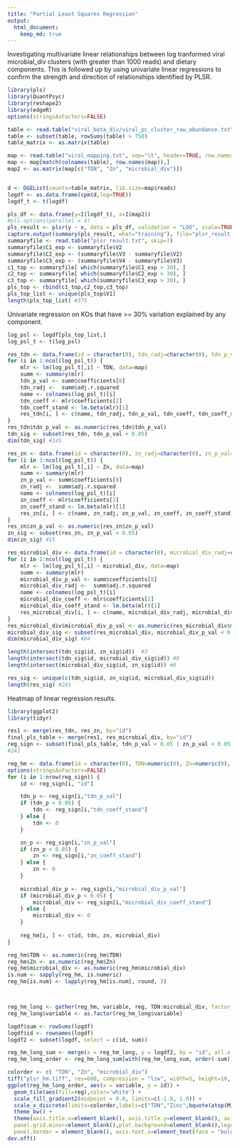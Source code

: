 ```yaml
---
title: "Partial Least Squares Regression"
output:
  html_document:
    keep_md: true
---
```


Investigating multivariate linear relationships between log tranformed viral microbial_div clusters (with greater than 1000 reads) and dietary components. This is followed up by using univariate linear regressions to confirm the strength and direction of relationships identified by PLSR.

```r
library(pls)
library(QuantPsyc)
library(reshape2)
library(edgeR)
options(stringsAsFactors=FALSE)

table <- read.table("viral_beta_div/viral_pc_cluster_raw_abundance.txt", header=TRUE, comment.char="", sep='\t', row.names=1)
table <- subset(table, rowSums(table) > 750)
table_matrix <- as.matrix(table)

map <- read.table("viral_mapping.txt", sep="\t", header=TRUE, row.names=1, comment.char="")
map <- map[match(colnames(table), row.names(map)),]
map2 <- as.matrix(map[c("TDN", "Zn", "microbial_div")])


d <- DGEList(counts=table_matrix, lib.size=map$reads)
logdf <- as.data.frame(cpm(d,log=TRUE))
logdf_t <- t(logdf)

pls_df <- data.frame(y=I(logdf_t), x=I(map2))
#pls.options(parallel = 4)
pls_result <- plsr(y ~ x, data = pls_df, validation = "LOO", scale=TRUE)
capture.output(summary(pls_result, what="training"), file="plsr_result.txt")
summaryfile <- read.table("plsr_result.txt", skip=7)
summaryfile$C1_exp <- summaryfile$V2
summaryfile$C2_exp <- (summaryfile$V3 - summaryfile$V2)
summaryfile$C3_exp <- (summaryfile$V4 - summaryfile$V3)
c1_top <- summaryfile[ which(summaryfile$C1_exp > 30), ]
c2_top <- summaryfile[ which(summaryfile$C2_exp > 30), ]
c3_top <- summaryfile[ which(summaryfile$C3_exp > 30), ]
pls_top <- rbind(c1_top,c2_top,c3_top)
pls_top_list <- unique(pls_top$V1)
length(pls_top_list) #375
```

Univariate regression on KOs that have >= 30% variation explained by any component.

```r
log_psl <- logdf[pls_top_list,]
log_psl_t <- t(log_psl)

res_tdn <- data.frame(id = character(0), tdn_radj=character(0), tdn_p_val=character(0), tdn_coeff=character(0), tdn_coeff_stand=character(0))
for (i in 1:ncol(log_psl_t)) {
	mlr <- lm(log_psl_t[,i] ~ TDN, data=map)
	summ <- summary(mlr)
	tdn_p_val <- summ$coefficients[8]
	tdn_radj <-  summ$adj.r.squared
	name <- colnames(log_psl_t)[i]
	tdn_coeff <- mlr$coefficients[2]
	tdn_coeff_stand <- lm.beta(mlr)[1]
	res_tdn[i, ] <- c(name, tdn_radj, tdn_p_val, tdn_coeff, tdn_coeff_stand)
}
res_tdn$tdn_p_val <- as.numeric(res_tdn$tdn_p_val)
tdn_sig <- subset(res_tdn, tdn_p_val < 0.05)
dim(tdn_sig) #145

res_zn <- data.frame(id = character(0), zn_radj=character(0), zn_p_val=character(0), zn_coeff=character(0), zn_coeff_stand=character(0))
for (i in 1:ncol(log_psl_t)) {
	mlr <- lm(log_psl_t[,i] ~ Zn, data=map)
	summ <- summary(mlr)
	zn_p_val <- summ$coefficients[8]
	zn_radj <-  summ$adj.r.squared
	name <- colnames(log_psl_t)[i]
	zn_coeff <- mlr$coefficients[2]
	zn_coeff_stand <- lm.beta(mlr)[1]
	res_zn[i, ] <- c(name, zn_radj, zn_p_val, zn_coeff, zn_coeff_stand)
}
res_zn$zn_p_val <- as.numeric(res_zn$zn_p_val)
zn_sig <- subset(res_zn, zn_p_val < 0.05)
dim(zn_sig) #15

res_microbial_div <- data.frame(id = character(0), microbial_div_radj=character(0), microbial_div_p_val=character(0), microbial_div_coeff=character(0), microbial_div_coeff_stand=character(0))
for (i in 1:ncol(log_psl_t)) {
	mlr <- lm(log_psl_t[,i] ~ microbial_div, data=map)
	summ <- summary(mlr)
	microbial_div_p_val <- summ$coefficients[8]
	microbial_div_radj <-  summ$adj.r.squared
	name <- colnames(log_psl_t)[i]
	microbial_div_coeff <- mlr$coefficients[2]
	microbial_div_coeff_stand <- lm.beta(mlr)[1]
	res_microbial_div[i, ] <- c(name, microbial_div_radj, microbial_div_p_val, microbial_div_coeff, microbial_div_coeff_stand)
}
res_microbial_div$microbial_div_p_val <- as.numeric(res_microbial_div$microbial_div_p_val)
microbial_div_sig <- subset(res_microbial_div, microbial_div_p_val < 0.05)
dim(microbial_div_sig) #84

length(intersect(tdn_sig$id, zn_sig$id))  #3
length(intersect(tdn_sig$id, microbial_div_sig$id)) #0 
length(intersect(microbial_div_sig$id, zn_sig$id)) #0

res_sig <- unique(c(tdn_sig$id, zn_sig$id, microbial_div_sig$id))
length(res_sig) #241
```

Heatmap of linear regression results.

```r
library(ggplot2)
library(tidyr)

res1 <- merge(res_tdn, res_zn, by="id")
final_pls_table <- merge(res1, res_microbial_div, by="id")
reg_sign <- subset(final_pls_table, tdn_p_val < 0.05 | zn_p_val < 0.05 | microbial_div_p_val < 0.05)
#241

reg_hm <- data.frame(id = character(0), TDN=numeric(0), Zn=numeric(0), microbial_div=numeric(0))
options(stringsAsFactors=FALSE)
for (i in 1:nrow(reg_sign)) {
	id <- reg_sign[i, "id"]

	tdn_p <- reg_sign[i,"tdn_p_val"]
	if (tdn_p < 0.05) {
		tdn <- reg_sign[i,"tdn_coeff_stand"]
	} else {
		tdn <- 0
	}

	zn_p <- reg_sign[i,"zn_p_val"]
	if (zn_p < 0.05) {
		zn <- reg_sign[i,"zn_coeff_stand"]
	} else {
		zn <- 0
	}
	
	microbial_div_p <- reg_sign[i,"microbial_div_p_val"]
	if (microbial_div_p < 0.05) {
		microbial_div <- reg_sign[i,"microbial_div_coeff_stand"]
	} else {
		microbial_div <- 0
	}
	
	reg_hm[i, ] <- c(id, tdn, zn, microbial_div)
}

reg_hm$TDN <- as.numeric(reg_hm$TDN)
reg_hm$Zn <- as.numeric(reg_hm$Zn)
reg_hm$microbial_div <- as.numeric(reg_hm$microbial_div)
is.num <- sapply(reg_hm, is.numeric)
reg_hm[is.num] <- lapply(reg_hm[is.num], round, 3)



reg_hm_long <- gather(reg_hm, variable, reg, TDN:microbial_div, factor_key=FALSE)
reg_hm_long$variable <- as.factor(reg_hm_long$variable)

logdf$sum <- rowSums(logdf)
logdf$id <- rownames(logdf)
logdf2 <- subset(logdf, select = c(id, sum))

reg_hm_long_sum <- merge(x = reg_hm_long, y = logdf2, by = "id", all.x = TRUE)
reg_hm_long_order <- reg_hm_long_sum[with(reg_hm_long_sum, order(-sum)), ]

colorder <- c( "TDN", "Zn", "microbial_div")
tiff("plsr_hm.tiff", res=600, compression = "lzw", width=5, height=10, units="in") 
ggplot(reg_hm_long_order, aes(x = variable, y = id)) + 
  geom_tile(aes(fill=reg),color='white') + 
  scale_fill_gradient2(midpoint = 0.0, limits=c(-1.0, 1.0)) +
  scale_x_discrete(limits=colorder,labels=c("TDN","Zinc",bquote(atop(Microbial,Diversity ~ (italic(paste("H'"))))  ))) +
  theme_bw() +
  theme(axis.title.x=element_blank(), axis.title.y=element_blank(), axis.text.y=element_blank(), axis.ticks = element_blank(), panel.background=element_blank(),panel.grid.major=element_blank(),
  panel.grid.minor=element_blank(),plot.background=element_blank(),legend.title=element_blank(),    
  panel.border = element_blank(), axis.text.x=element_text(face = "bold", size = 16))
dev.off()
```